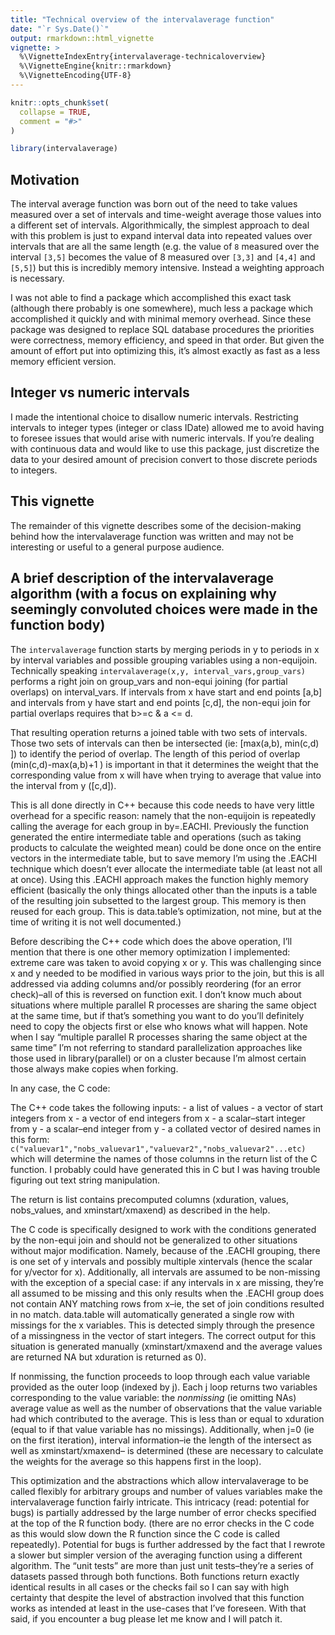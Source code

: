 ```yaml
---
title: "Technical overview of the intervalaverage function"
date: "`r Sys.Date()`"
output: rmarkdown::html_vignette
vignette: >
  %\VignetteIndexEntry{intervalaverage-technicaloverview}
  %\VignetteEngine{knitr::rmarkdown}
  %\VignetteEncoding{UTF-8}
---
```


```r
knitr::opts_chunk$set(
  collapse = TRUE,
  comment = "#>"
)
```

```r
library(intervalaverage)
```

## Motivation

The interval average function was born out of the need to take values measured 
over a set of intervals and time-weight average those values into a different set
of intervals. Algorithmically, the simplest approach to deal with this problem
is just to expand interval data into repeated values over intervals that are all
the same length (e.g. the value of `8` measured over the interval `[3,5]` becomes
the value of 8 measured over `[3,3]` and `[4,4]` and `[5,5]`) but this is incredibly
memory intensive.  Instead a weighting approach is necessary. 

I was not able to find a package which accomplished this exact task (although there probably is one somewhere), much less
a package which accomplished it quickly and with minimal memory overhead.  Since these package was designed to replace SQL database procedures the priorities were correctness, memory efficiency, and speed in that order. But given the amount of effort put into optimizing this, it's almost exactly as fast as a less memory efficient version.

## Integer vs numeric intervals
I made the intentional choice to disallow numeric intervals. Restricting intervals to integer types (integer or class IDate) allowed me to avoid having to foresee issues that would arise with numeric intervals. If you're dealing with continuous data and would like to use this package, just discretize the data to your desired amount of precision convert to those discrete periods to integers.


## This vignette
The remainder of this vignette describes some of the decision-making behind how the intervalaverage function was written and may not be interesting or useful to a general purpose audience.



## A brief description of the intervalaverage algorithm (with a focus on explaining why seemingly convoluted choices were made in the function body)

The `intervalaverage` function starts by merging periods in y to periods in x by
 interval variables and possible grouping variables using a non-equijoin. 
Technically speaking `intervalaverage(x,y, interval_vars,group_vars)`
performs a right join on group_vars and non-equi joining (for partial overlaps)
on interval_vars. If intervals from x have start and end points [a,b] and intervals from y have start and end points [c,d], the non-equi join for partial overlaps requires that b>=c & a <= d. 

That resulting operation returns a joined table with two sets of intervals. Those two sets of intervals can then be intersected (ie: [max(a,b), min(c,d) ]) to identify the period of overlap.  The length of this period of overlap (min(c,d)-max(a,b)+1 ) is important in that it determines the weight that the corresponding value from x will have when trying to average that value into the interval from y ([c,d]).


This is all done directly in C++ because this code needs to have very little overhead for a specific reason: namely that the non-equijoin is repeatedly calling the average for each group in by=.EACHI. Previously the function generated the entire intermediate table and operations (such as taking products to calculate the weighted mean) could be done once on the entire vectors in the intermediate table, but to save memory I'm using the .EACHI technique which doesn't ever allocate the intermediate table (at least not all at once).
Using this .EACHI approach makes the function highly memory efficient (basically the only things allocated other than the inputs is a table of the resulting join subsetted to the largest group. This memory is then reused for each group. This is data.table's optimization, not mine, but at the time of writing it is not well documented.) 

Before describing the C++ code which does the above operation, I'll mention that there is one other memory optimization I implemented: extreme care was taken to avoid copying x or y. This was challenging since x and y needed to be modified in various ways prior to the join, but this is all addressed via adding columns and/or possibly reordering (for an error check)--all of this is reversed on function exit. I don't know much about situations where multiple parallel R processes are sharing the same object at the same time, but if that's something you want to do you'll definitely need to copy the objects first or else who knows what will happen. Note when I say "multiple parallel R processes sharing the same object at the same time" I'm not referring to standard parallelization approaches like those used in library(parallel) or on a cluster because I'm almost certain those always make copies when forking.

In any case, the C code:

The C++ code takes the following inputs: 
- a list of values
- a vector of start integers from x
- a vector of end integers from x
- a scalar--start integer from y
- a scalar--end integer from y
- a collated vector of desired names in this form: `c("valuevar1","nobs_valuevar1","valuevar2","nobs_valuevar2"...etc)` which will determine the names of those columns in the return list of the C function. I probably could have generated this in C but I was having trouble figuring out text string manipulation.

The return is list contains precomputed columns (xduration, values, nobs_values, and xminstart/xmaxend) as described in the help.

The C code is specifically designed to work with the conditions generated by the non-equi join and should not be generalized to other situations without major modification. Namely, because of the .EACHI grouping, there is one set  of y intervals and possibly multiple xintervals (hence the scalar for y/vector for x).
Additionally, all intervals are assumed to be non-missing with the exception of a special case: if any intervals in x are missing, they're all assumed to be missing and this only results when the .EACHI group does not contain ANY matching rows from x--ie, the set of join conditions resulted in no match. data.table will automatically generated a single row with missings for the x variables. This is detected simply through the presence of a missingness in the vector of start integers. The correct output for this situation is generated manually (xminstart/xmaxend and the average values are returned NA but xduration is returned as 0).

If nonmissing, the function proceeds to loop through each value variable provided as the outer loop (indexed by j). Each j loop returns two variables corresponding to the value variable: the *nonmissing* (ie omitting NAs) average value as well as the number of observations that the value variable had which contributed to the average. This is less than or equal to xduration (equal to if that value variable has no missings).  Additionally, when j=0 (ie on the first iteration),
interval information--ie the length of the intersect as well as xminstart/xmaxend-- is determined (these are necessary to calculate the weights for the average so this happens first in the loop).


This optimization and the abstractions which allow intervalaverage to be called flexibly for arbitrary groups and number of values variables make the intervalaverage function fairly intricate. This intricacy  (read: potential for bugs) is partially addressed by the large number of error checks specified at the top of the R function body. (there are no error checks in the C code as this would slow down the R function since the C code is called repeatedly). Potential for bugs is further addressed by the fact that I rewrote a slower but simpler version of the averaging function using a different algorithm. The "unit tests" are more than just unit tests--they're a series of datasets passed through both functions. Both functions return exactly identical results in all cases or the checks fail so I can say with high certainty that despite the level of abstraction involved that this function works as intended at least in the use-cases that I've foreseen.  With that said, if you encounter a bug please let me know and I will patch it.




 
 
 
